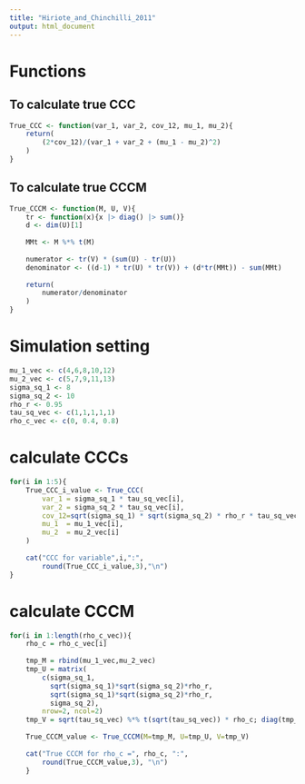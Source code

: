 ```yaml
---
title: "Hiriote_and_Chinchilli_2011"
output: html_document
---
```


# Functions

## To calculate true CCC

```r
True_CCC <- function(var_1, var_2, cov_12, mu_1, mu_2){
    return(
        (2*cov_12)/(var_1 + var_2 + (mu_1 - mu_2)^2)
    )
}
```

## To calculate true CCCM

```r
True_CCCM <- function(M, U, V){
    tr <- function(x){x |> diag() |> sum()}
    d <- dim(U)[1]
    
    MMt <- M %*% t(M)
    
    numerator <- tr(V) * (sum(U) - tr(U))
    denominator <- ((d-1) * tr(U) * tr(V)) + (d*tr(MMt)) - sum(MMt)
    
    return(
        numerator/denominator
    )
}
```

# Simulation setting

```r
mu_1_vec <- c(4,6,8,10,12)
mu_2_vec <- c(5,7,9,11,13)
sigma_sq_1 <- 8
sigma_sq_2 <- 10
rho_r <- 0.95
tau_sq_vec <- c(1,1,1,1,1)
rho_c_vec <- c(0, 0.4, 0.8)
```

# calculate CCCs

```r
for(i in 1:5){
    True_CCC_i_value <- True_CCC(
        var_1 = sigma_sq_1 * tau_sq_vec[i],
        var_2 = sigma_sq_2 * tau_sq_vec[i],
        cov_12=sqrt(sigma_sq_1) * sqrt(sigma_sq_2) * rho_r * tau_sq_vec[i],
        mu_1  = mu_1_vec[i],
        mu_2  = mu_2_vec[i]
    )
    
    cat("CCC for variable",i,":",
        round(True_CCC_i_value,3),"\n")
}
```

# calculate CCCM

```r
for(i in 1:length(rho_c_vec)){
    rho_c = rho_c_vec[i]
    
    tmp_M = rbind(mu_1_vec,mu_2_vec)
    tmp_U = matrix(
        c(sigma_sq_1,
          sqrt(sigma_sq_1)*sqrt(sigma_sq_2)*rho_r,
          sqrt(sigma_sq_1)*sqrt(sigma_sq_2)*rho_r,
          sigma_sq_2),
        nrow=2, ncol=2)
    tmp_V = sqrt(tau_sq_vec) %*% t(sqrt(tau_sq_vec)) * rho_c; diag(tmp_V) = tau_sq_vec
    
    True_CCCM_value <- True_CCCM(M=tmp_M, U=tmp_U, V=tmp_V)
    
    cat("True CCCM for rho_c =", rho_c, ":",
        round(True_CCCM_value,3), "\n")
    }
```
